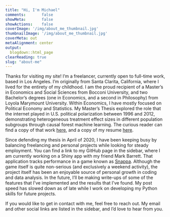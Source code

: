 ```yaml
---
title: "Hi, I'm Michael"
comments:       false
showMeta:       false
showActions:    false
coverImage: '/img/about_me_thumbnail.jpg'
thumbnailImage: '/img/about_me_thumbnail.jpg'
coverMeta: out
metaAlignment: center
output:
  blogdown::html_page
clearReading: true
slug: "about-me"
---
```

  Thanks for visiting my site! I'm a freelancer, currently open to full-time work, 
based in Los Angeles. I'm originally from Santa Clarita, California, where I lived for the entirety of my childhood. 
I am the proud recipient of a Master's in Economics and Social Sciences from Bocconi University, 
and two Bachelor's degrees (one in Economics, and a second in Philosophy) from Loyola Marymount University.
Within Economics, I have mostly focused on Political Economy and Statistics. My Master's Thesis
explored the role that the internet played in U.S. political polarization between
1996 and 2012, demonstrating heterogeneous treatment effect sizes in different population 
subgroups through causal forest machine learning. The curious reader can find a copy
of that work [here](/pdf/Thesis.pdf), and a copy of my resume [here](/pdf/Resume.pdf). 

  Since defending my thesis in April of 2020, I have
been keeping busy by balancing freelancing and personal projects while looking
for steady employment. You can find a link to my GitHub page in the sidebar, where
I am currently working on a Shiny app with my friend Mark Barrett. That application tracks
performance in a game known as [Snappa](https://github.com/mdewey131/Snappa-Scoreboard/wiki/An-Overview-of-SnappaMetrics#what-is-snappa). Although the game itself is quite non-serious (and exclusively a weekend activity), the project itself has been an enjoyable source
of personal growth in coding and data analysis. In the future, I'll be making 
write-ups of some of the features that I've implemented and the results that I've found. 
My post speed has slowed down as of late while I work on developing my Python skills for
future projects. 

  If you would like to get in contact with me, feel free to reach out. My email and other social
links are listed in the sidebar, and I'd love to hear from you.